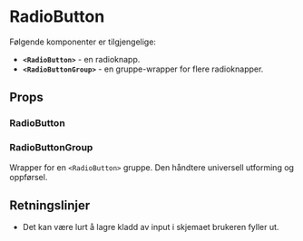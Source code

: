 
<Meta of={RadioButtonStories} />

# RadioButton

<ComponentLinkRow
  docsHref="https://design.domstol.no/987b33f71/p/75d63e-radiobutton/b/939219"
  figmaHref="https://www.figma.com/file/ewqSDmkgqDQ5PyOsRp4V5b/?node-id=155%3A38"
  githubHref="https://github.com/domstolene/designsystem/tree/main/packages/components/src/components/RadioButton"
  storybookHref="https://domstolene.github.io/designsystem/?path=/story/dds-components-components-radiobutton--default"
  withBottomSpacing
/>

Følgende komponenter er tilgjengelige:

- **`<RadioButton>`** - en radioknapp.
- **`<RadioButtonGroup>`** - en gruppe-wrapper for flere radioknapper.

## Props

### RadioButton

<Canvas of={RadioButtonStories.Default} sourceState="shown" />
<Controls of={RadioButtonStories.Default} />

### RadioButtonGroup

Wrapper for en `<RadioButton>` gruppe. Den håndtere universell utforming og oppførsel.

<Canvas of={RadioButtonGroupStories.Default} sourceState="shown" />
<Controls of={RadioButtonGroupStories.Default} />

## Retningslinjer

- Det kan være lurt å lagre kladd av input i skjemaet brukeren fyller ut.
